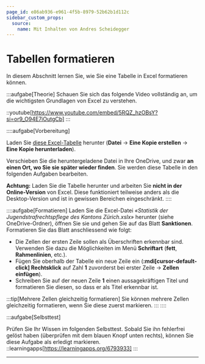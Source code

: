 ```yaml
---
page_id: e86ab936-e961-4f5b-8979-52b62b1d112c
sidebar_custom_props:
  source:
    name: Mit Inhalten von Andres Scheidegger
---
```



# Tabellen formatieren
In diesem Abschnitt lernen Sie, wie Sie eine Tabelle in Excel formatieren können.


:::aufgabe[Theorie]
<TaskState id="10e970be-940b-4960-b811-e925156dae6c" />
Schauen Sie sich das folgende Video vollständig an, um die wichtigsten Grundlagen von Excel zu verstehen.

::youtube[https://www.youtube.com/embed/5RQZ_hzOBsY?si=or9_O94E7iOutgCb]
:::

::::aufgabe[Vorbereitung]
<TaskState id="23950111-a86e-4aa8-890c-cb63d79ea325" />

Laden Sie [diese Excel-Tabelle](https://erzbe-my.sharepoint.com/:x:/g/personal/silas_berger_gbsl_ch/Eb7inHChpytOsgvQ8widx-ABeu3iQOp7DvWTqddIhzLhBw?e=t9ANbf) herunter (__Datei__ → __Eine Kopie erstellen__ → __Eine Kopie herunterladen__).

Verschieben Sie die heruntergeladene Datei in Ihre OneDrive, und zwar **an einen Ort, wo Sie sie später wieder finden**. Sie werden diese Tabelle  in den folgenden Aufgaben bearbeiten.

**Achtung:** Laden Sie die Tabelle herunter und arbeiten Sie **nicht in der Online-Version** von Excel. Diese funktioniert teilweise anders als die Desktop-Version und ist in gewissen Bereichen eingeschränkt.
::::

::::aufgabe[Formatieren]
<TaskState id="d0c1f2b6-3a4e-4b5c-8d7f-9e0a1c5f3b2c" />
Laden Sie die Excel-Datei _«Statistik der Jugendstrafrechtspflege des Kantons Zürich.xslx»_ herunter (siehe OneDrive-Ordner), öffnen Sie sie und gehen Sie auf das Blatt **Sanktionen**. Formatieren Sie das Blatt anschliessend wie folgt:
- Die Zellen der ersten Zeile sollen als Überschriften erkennbar sind. Verwenden Sie dazu die Möglichkeiten im Menü __Schriftart__ (__fett__, __Rahmenlinien__, etc.).
- Fügen Sie oberhalb der Tabelle ein neue Zeile ein (__:mdi[cursor-default-click] Rechtsklick__ auf Zahl __1__ zuvorderst bei erster Zeile → __Zellen einfügen__).
- Schreiben Sie auf der neuen Zeile __1__ einen aussagekräftigen Titel und formatieren Sie diesen, so dass er als Titel erkennbar ist.

:::tip[Mehrere Zellen gleichzeitig formatieren]
Sie können mehrere Zellen gleichzeitig formatieren, wenn Sie diese zuerst markieren.
:::
::::

:::aufgabe[Selbsttest]
<TaskState id="b1c2d3e4-f5a6-7b8c-9d0e-f1a2b3c4d5e6" />

Prüfen Sie Ihr Wissen im folgenden Selbsttest. Sobald Sie ihn fehlerfrei gelöst haben (überprüfen mit dem blauen Knopf unten rechts), können Sie diese Aufgabe als erledigt markieren.
::learningapps[https://learningapps.org/6793933]
:::



---